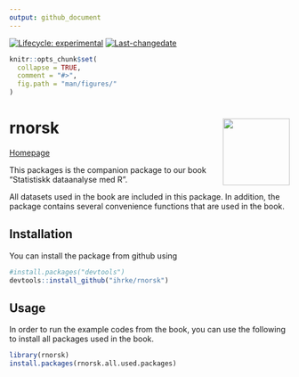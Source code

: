 ```yaml
---
output: github_document
---
```


<!-- README.md is generated from README.Rmd. Please edit that file -->

<!-- badges: start -->
[![Lifecycle: experimental](https://img.shields.io/badge/lifecycle-experimental-orange.svg)](https://www.tidyverse.org/lifecycle/#experimental)
[![Last-changedate](https://img.shields.io/badge/last%20change-`r gsub('-', '--', Sys.Date())`-yellowgreen.svg)](https://github.com/ihrke/rnorsk/commits/master)
<!-- badges: end -->

```r
knitr::opts_chunk$set(
  collapse = TRUE,
  comment = "#>",
  fig.path = "man/figures/"
)
```

# rnorsk <img src="man/figures/logo.png" align="right" alt="" width="120" />

[Homepage](https://ihrke.github.io/rnorsk/)

This packages is the companion package to our book "Statistiskk dataanalyse med R".

All datasets used in the book are included in this package. In addition, the package
contains several convenience functions that are used in the book.

## Installation

You can install the package from github using

``` r
#install.packages("devtools")
devtools::install_github("ihrke/rnorsk")
```

## Usage

In order to run the example codes from the book, you can use the following to install all 
packages used in the book.

``` r
library(rnorsk)
install.packages(rnorsk.all.used.packages)
```

